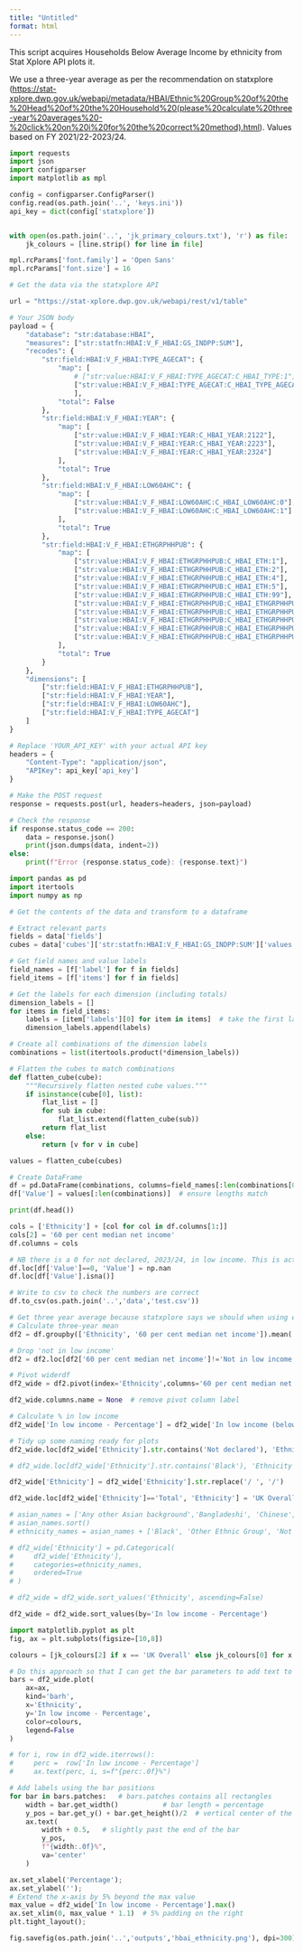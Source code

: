 ```yaml
---
title: "Untitled"
format: html
---
```


This script acquires Households Below Average Income by ethnicity from Stat Xplore API plots it.

We use a three-year average as per the recommendation on statxplore ([https://stat-xplore.dwp.gov.uk/webapi/metadata/HBAI/Ethnic%20Group%20of%20the%20Head%20of%20the%20Household%20(please%20calculate%20three-year%20averages%20-%20click%20on%20i%20for%20the%20correct%20method).html](https://stat-xplore.dwp.gov.uk/webapi/metadata/HBAI/Ethnic%20Group%20of%20the%20Head%20of%20the%20Household%20(please%20calculate%20three-year%20averages%20-%20click%20on%20i%20for%20the%20correct%20method).html)). Values based on FY 2021/22-2023/24. 



```python
import requests
import json
import configparser
import matplotlib as mpl

config = configparser.ConfigParser()
config.read(os.path.join('..', 'keys.ini'))
api_key = dict(config['statxplore'])


with open(os.path.join('..', 'jk_primary_colours.txt'), 'r') as file:
    jk_colours = [line.strip() for line in file]

mpl.rcParams['font.family'] = 'Open Sans'
mpl.rcParams['font.size'] = 16
```

```python
# Get the data via the statxplore API

url = "https://stat-xplore.dwp.gov.uk/webapi/rest/v1/table"

# Your JSON body
payload = {
    "database": "str:database:HBAI",
    "measures": ["str:statfn:HBAI:V_F_HBAI:GS_INDPP:SUM"],
    "recodes": {
        "str:field:HBAI:V_F_HBAI:TYPE_AGECAT": {
            "map": [
                # ["str:value:HBAI:V_F_HBAI:TYPE_AGECAT:C_HBAI_TYPE:1"] # This was all children (incl. under 19s)
                ["str:value:HBAI:V_F_HBAI:TYPE_AGECAT:C_HBAI_TYPE_AGECAT:1"] # This is under 16s only
                ],
            "total": False
        },
        "str:field:HBAI:V_F_HBAI:YEAR": {
            "map": [
                ["str:value:HBAI:V_F_HBAI:YEAR:C_HBAI_YEAR:2122"],
                ["str:value:HBAI:V_F_HBAI:YEAR:C_HBAI_YEAR:2223"],
                ["str:value:HBAI:V_F_HBAI:YEAR:C_HBAI_YEAR:2324"]
            ],
            "total": True
        },
        "str:field:HBAI:V_F_HBAI:LOW60AHC": {
            "map": [
                ["str:value:HBAI:V_F_HBAI:LOW60AHC:C_HBAI_LOW60AHC:0"],
                ["str:value:HBAI:V_F_HBAI:LOW60AHC:C_HBAI_LOW60AHC:1"]
            ],
            "total": True
        },
        "str:field:HBAI:V_F_HBAI:ETHGRPHHPUB": {
            "map": [
                ["str:value:HBAI:V_F_HBAI:ETHGRPHHPUB:C_HBAI_ETH:1"],
                ["str:value:HBAI:V_F_HBAI:ETHGRPHHPUB:C_HBAI_ETH:2"],
                ["str:value:HBAI:V_F_HBAI:ETHGRPHHPUB:C_HBAI_ETH:4"],
                ["str:value:HBAI:V_F_HBAI:ETHGRPHHPUB:C_HBAI_ETH:5"],
                ["str:value:HBAI:V_F_HBAI:ETHGRPHHPUB:C_HBAI_ETH:99"],
                ["str:value:HBAI:V_F_HBAI:ETHGRPHHPUB:C_HBAI_ETHGRPHHPUB:3"],
                ["str:value:HBAI:V_F_HBAI:ETHGRPHHPUB:C_HBAI_ETHGRPHHPUB:4"],
                ["str:value:HBAI:V_F_HBAI:ETHGRPHHPUB:C_HBAI_ETHGRPHHPUB:5"],
                ["str:value:HBAI:V_F_HBAI:ETHGRPHHPUB:C_HBAI_ETHGRPHHPUB:6"],
                ["str:value:HBAI:V_F_HBAI:ETHGRPHHPUB:C_HBAI_ETHGRPHHPUB:7"]
            ],
            "total": True
        }
    },
    "dimensions": [
        ["str:field:HBAI:V_F_HBAI:ETHGRPHHPUB"],
        ["str:field:HBAI:V_F_HBAI:YEAR"],
        ["str:field:HBAI:V_F_HBAI:LOW60AHC"],
        ["str:field:HBAI:V_F_HBAI:TYPE_AGECAT"]
    ]
}

# Replace 'YOUR_API_KEY' with your actual API key
headers = {
    "Content-Type": "application/json",
    "APIKey": api_key['api_key']
}

# Make the POST request
response = requests.post(url, headers=headers, json=payload)

# Check the response
if response.status_code == 200:
    data = response.json()
    print(json.dumps(data, indent=2))
else:
    print(f"Error {response.status_code}: {response.text}")


```


```python
import pandas as pd
import itertools
import numpy as np

# Get the contents of the data and transform to a dataframe

# Extract relevant parts
fields = data['fields']
cubes = data['cubes']['str:statfn:HBAI:V_F_HBAI:GS_INDPP:SUM']['values']

# Get field names and value labels
field_names = [f['label'] for f in fields]
field_items = [f['items'] for f in fields]

# Get the labels for each dimension (including totals)
dimension_labels = []
for items in field_items:
    labels = [item['labels'][0] for item in items]  # take the first label
    dimension_labels.append(labels)

# Create all combinations of the dimension labels
combinations = list(itertools.product(*dimension_labels))

# Flatten the cubes to match combinations
def flatten_cube(cube):
    """Recursively flatten nested cube values."""
    if isinstance(cube[0], list):
        flat_list = []
        for sub in cube:
            flat_list.extend(flatten_cube(sub))
        return flat_list
    else:
        return [v for v in cube]  

values = flatten_cube(cubes)

# Create DataFrame
df = pd.DataFrame(combinations, columns=field_names[:len(combinations[0])])
df['Value'] = values[:len(combinations)]  # ensure lengths match

print(df.head())

cols = ['Ethnicity'] + [col for col in df.columns[1:]]
cols[2] = '60 per cent median net income'
df.columns = cols

# NB there is a 0 for not declared, 2023/24, in low income. This is actaully '..' meaning data not available for that year. so need to set this as NA. I discovered this by chance when checking the extraction was correct, but there's probably a systematic way of doing it by referring to the notes field.
df.loc[df['Value']==0, 'Value'] = np.nan
df.loc[df['Value'].isna()]

# Write to csv to check the numbers are correct
df.to_csv(os.path.join('..','data','test.csv'))


```

```python
# Get three year average because statxplore says we should when using ethnicity
# Calculate three-year mean
df2 = df.groupby(['Ethnicity', '60 per cent median net income']).mean('Value').reset_index()

# Drop 'not in low income'
df2 = df2.loc[df2['60 per cent median net income']!='Not in low income (at or above threshold)']

# Pivot widerdf
df2_wide = df2.pivot(index='Ethnicity',columns='60 per cent median net income', values='Value').reset_index()

df2_wide.columns.name = None  # remove pivot column label

# Calculate % in low income
df2_wide['In low income - Percentage'] = df2_wide['In low income (below threshold)']/df2_wide['Total'] * 100

# Tidy up some naming ready for plots
df2_wide.loc[df2_wide['Ethnicity'].str.contains('Not declared'), 'Ethnicity'] = 'Not declared'

# df2_wide.loc[df2_wide['Ethnicity'].str.contains('Black'), 'Ethnicity'] = 'Black'

df2_wide['Ethnicity'] = df2_wide['Ethnicity'].str.replace('/ ', '/')

df2_wide.loc[df2_wide['Ethnicity']=='Total', 'Ethnicity'] = 'UK Overall' #

# asian_names = ['Any other Asian background','Bangladeshi', 'Chinese','Indian','Pakistani']
# asian_names.sort()
# ethnicity_names = asian_names + ['Black', 'Other Ethnic Group', 'Not declared','White','UK Overall']

# df2_wide['Ethnicity'] = pd.Categorical(
#     df2_wide['Ethnicity'], 
#     categories=ethnicity_names, 
#     ordered=True
# )

# df2_wide = df2_wide.sort_values('Ethnicity', ascending=False)

df2_wide = df2_wide.sort_values(by='In low income - Percentage')
```

```python
import matplotlib.pyplot as plt
fig, ax = plt.subplots(figsize=[10,8])

colours = [jk_colours[2] if x == 'UK Overall' else jk_colours[0] for x in df2_wide['Ethnicity']]

# Do this approach so that I can get the bar parameters to add text to
bars = df2_wide.plot(
    ax=ax,
    kind='barh',
    x='Ethnicity',
    y='In low income - Percentage',
    color=colours,
    legend=False
)

# for i, row in df2_wide.iterrows():
#     perc =  row['In low income - Percentage']
#     ax.text(perc, i, s=f"{perc:.0f}%")

# Add labels using the bar positions
for bar in bars.patches:   # bars.patches contains all rectangles
    width = bar.get_width()           # bar length = percentage
    y_pos = bar.get_y() + bar.get_height()/2  # vertical center of the bar
    ax.text(
        width + 0.5,   # slightly past the end of the bar
        y_pos,
        f"{width:.0f}%",
        va='center'
    )

ax.set_xlabel('Percentage');
ax.set_ylabel('');
# Extend the x-axis by 5% beyond the max value
max_value = df2_wide['In low income - Percentage'].max()
ax.set_xlim(0, max_value * 1.1)  # 5% padding on the right
plt.tight_layout();

fig.savefig(os.path.join('..','outputs','hbai_ethnicity.png'), dpi=300)
```
